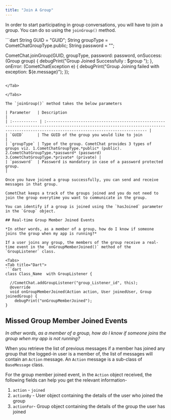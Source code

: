 ```yaml
---
title: "Join A Group"
---
```




In order to start participating in group conversations, you will have to join a group. You can do so using the `joinGroup()` method.

<Tabs>
<Tab title="Dart">
```dart
String GUID = "GUID";
String groupType = CometChatGroupType.public;
String password = "";

CometChat.joinGroup(GUID, groupType, password: password,
                    onSuccess: (Group group) {
                      debugPrint("Group Joined Successfully : $group ");
                    }, onError: (CometChatException e) {
                      debugPrint("Group Joining failed with exception: ${e.message}");
    });
```

</Tab>

</Tabs>

The `joinGroup()` method takes the below parameters

| Parameter   | Description                                                                                                                                                                              |
| :----------- | :---------------------------------------------------------------------------------------------------------------------------------------------------------------------------------------- |
| `GUID`      | The GUID of the group you would like to join                                                                                                                                             |
| `groupType` | Type of the group. CometChat provides 3 types of groups viz. 1.CometChatGroupType.*public* (public). 2.CometChatGroupType.*password* (password) 3.CometChatGroupType.*private* (private) |
| `password`  | Password is mandatory in case of a password protected group.                                                                                                                             |

Once you have joined a group successfully, you can send and receive messages in that group.

CometChat keeps a track of the groups joined and you do not need to join the group everytime you want to communicate in the group.

You can identify if a group is joined using the `hasJoined` parameter in the `Group` object.

## Real-time Group Member Joined Events

*In other words, as a member of a group, how do I know if someone joins the group when my app is running?*

If a user joins any group, the members of the group receive a real-time event in the `onGroupMemberJoined()` method of the `GroupListener` class.

<Tabs>
<Tab title="Dart">
```dart
class Class_Name  with GroupListener {

  //CometChat.addGroupListener("group_Listener_id", this);
  @override
  void onGroupMemberJoined(Action action, User joinedUser, Group joinedGroup) {
    debugPrint("onGroupMemberJoined");
}
```

</Tab>

</Tabs>

## Missed Group Member Joined Events

*In other words, as a member of a group, how do I know if someone joins the group when my app is not running?*

When you retrieve the list of previous messages if a member has joined any group that the logged-in user is a member of, the list of messages will contain an `Action` message. An `Action` message is a sub-class of `BaseMessage` class.

For the group member joined event, in the `Action` object received, the following fields can help you get the relevant information-

1. `action` - `joined`
2. `actionBy` - User object containing the details of the user who joined the group
3. `actionFor`- Group object containing the details of the group the user has joined
